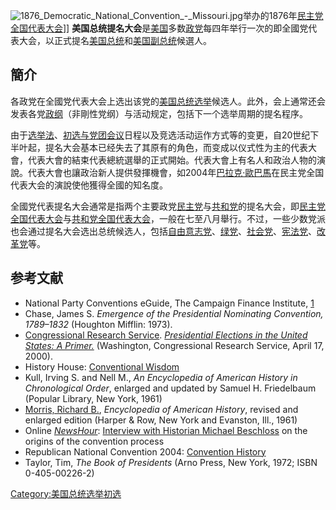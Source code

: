 [[File:1876_Democratic_National_Convention_-_Missouri.jpg|thumb]]举办的1876年[[民主党全国代表大会|民主党全国代表大会]]]]
'''美国总统提名大会'''是[[美国|美国]]多数[[政党|政党]]每四年举行一次的即全國党代表大会，以正式提名[[美国总统|美国总统]]和[[美国副总统|美国副总统]]候選人。

== 簡介 ==
各政党在全國党代表大会上选出该党的[[美国总统选举|美国总统选举]]候选人。此外，会上通常还会发表各党[[政纲|政纲]]（非剛性党纲）与活动规定，包括下一个选举周期的提名程序。

由于[[选举法|选举法]]、[[美国总统初选|初选与党团会议]]日程以及竞选活动运作方式等的变更，自20世纪下半叶起，提名大会基本已经失去了其原有的角色，而变成以仪式性为主的代表大會，代表大會的結束代表總統選舉的正式開始。代表大會上有名人和政治人物的演說。代表大會也讓政治新人提供發揮機會，如2004年[[巴拉克·歐巴馬|巴拉克·歐巴馬]]在民主党全国代表大会的演說使他獲得全國的知名度。

全國党代表提名大会通常是指两个主要政党[[民主党_(美国)|民主党]]与[[共和党_(美国)|共和党]]的提名大会，即[[民主党全国代表大会|民主党全国代表大会]]与[[共和党全国代表大会|共和党全国代表大会]]，一般在七至八月舉行。不过，一些少数党派也会通过提名大会选出总统候选人，包括[[自由意志党|自由意志党]]、[[绿党_(美国)|绿党]]、[[美国社会党|社会党]]、[[宪法党_(美国)|宪法党]]、[[美国改革党|改革党]]等。

== 参考文献 ==
* National Party Conventions eGuide, The Campaign Finance Institute, [https://web.archive.org/web/20080211231310/http://www.cfinst.org/legacy/eGuide/PartyConventions/]
* Chase, James S. ''Emergence of the Presidential Nominating Convention, 1789–1832'' (Houghton Mifflin: 1973).
* [[Congressional_Research_Service|Congressional Research Service]]. [http://www.senate.gov/reference/resources/pdf/RL30527.pdf ''Presidential Elections in the United States: A Primer.''] (Washington, Congressional Research Service, April 17, 2000).
* History House: [http://www.historyhouse.com/uts/party_conventions/ Conventional Wisdom]
* Kull, Irving S. and Nell M., ''An Encyclopedia of American History in Chronological Order'', enlarged and updated by Samuel H. Friedelbaum (Popular Library, New York, 1961)
* [[Richard_B._Morris|Morris, Richard B.]], ''Encyclopedia of American History'', revised and enlarged edition (Harper & Row, New York and Evanston, Ill., 1961)
* Online ''[[The_NewsHour_with_Jim_Lehrer|NewsHour]]'': [http://www.pbs.org/newshour/convention96/retro/beschloss_history.html Interview with Historian Michael Beschloss] on the origins of the convention process
* Republican National Convention 2004: [https://web.archive.org/web/20160311020037/http://2004nycgop.org/2004nycgop_contents/convention_info/history_con.shtml Convention History]
* Taylor, Tim, ''The Book of Presidents'' (Arno Press, New York, 1972; ISBN 0-405-00226-2)

{{U.S. presidential elections}}
[[Category:美国总统选举初选|Category:美国总统选举初选]]